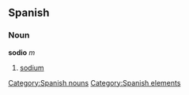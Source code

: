== Spanish == {{wikipediaAlt|sodium}}
=== Noun ===
'''sodio''' ''m''
# [[sodium]]

[[Category:Spanish nouns]]
[[Category:Spanish elements]]